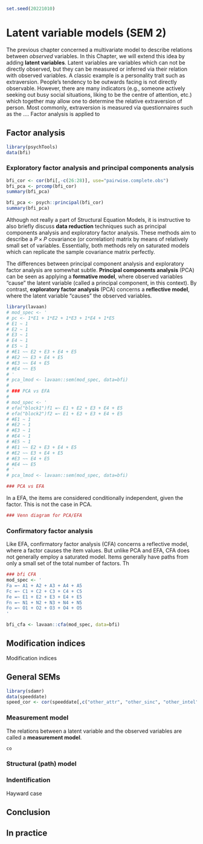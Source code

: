 ```r
set.seed(20221010)
```

# Latent variable models (SEM 2) {#ch-SEM-latent-variable-models}

The previous chapter concerned a multivariate model to describe relations between *observed* variables. In this Chapter, we will extend this idea by adding **latent variables**. Latent variables are variables which can not be directly observed, but they can be measured or inferred via their relation with observed variables. A classic example is a personality trait such as extraversion. People's tendency to be outwards facing is not directly observable. However, there are many indicators (e.g., someone actively seeking out busy social situations, liking to be the centre of attention, etc.) which together may allow one to determine the relative extraversion of person. Most commonly, extraversion is measured via questionnaires such as the .... Factor analysis is applied to 

## Factor analysis

```r
library(psychTools)
data(bfi)
```

### Exploratory factor analysis and principal components analysis

```r
bfi_cor <- cor(bfi[,-c(26:28)], use="pairwise.complete.obs")
bfi_pca <- prcomp(bfi_cor)
summary(bfi_pca)

bfi_pca <- psych::principal(bfi_cor)
summary(bfi_pca)
```

Although not really a part of Structural Equation Models, it is instructive to also briefly discuss **data reduction** techniques such as principal components analysis and exploratory factor analysis. These methods aim to describe a $P \times P$ covariance (or correlation) matrix by means of relatively small set of variables. Essentially, both methods rely on saturated models which can replicate the sample covariance matrix perfectly.

The differences between principal component analysis and exploratory factor analysis are somewhat subtle. **Principal components analysis** (PCA) can be seen as applying a **formative model**, where observed variables "cause" the latent variable (called a principal component, in this context). By contrast, **exploratory factor analysis** (PCA) concerns a **reflective model**, where the latent variable "causes" the observed variables.

```r
library(lavaan)
# mod_spec <- '
# pc <- 1*E1 + 1*E2 + 1*E3 + 1*E4 + 1*E5
# E1 ~ 1
# E2 ~ 1
# E3 ~ 1
# E4 ~ 1
# E5 ~ 1
# #E1 ~~ E2 + E3 + E4 + E5
# #E2 ~~ E3 + E4 + E5
# #E3 ~~ E4 + E5
# #E4 ~~ E5
# '
# pca_lmod <- lavaan::sem(mod_spec, data=bfi)
# 
# ### PCA vs EFA
# 
# mod_spec <- '
# efa("block1")f1 =~ E1 + E2 + E3 + E4 + E5
# efa("block2")f2 =~ E1 + E2 + E3 + E4 + E5
# #E1 ~ 1
# #E2 ~ 1
# #E3 ~ 1
# #E4 ~ 1
# #E5 ~ 1
# #E1 ~~ E2 + E3 + E4 + E5
# #E2 ~~ E3 + E4 + E5
# #E3 ~~ E4 + E5
# #E4 ~~ E5
# '
# pca_lmod <- lavaan::sem(mod_spec, data=bfi)

### PCA vs EFA
```

In a EFA, the items are considered conditionally independent, given the factor. This is not the case in PCA.

```r
### Venn diagram for PCA/EFA
```

### Confirmatory factor analysis

Like EFA, confirmatory factor analysis (CFA) concerns a reflective model, where a factor causes the item values. But unlike PCA and EFA, CFA does not generally employ a saturated model. Items generally have paths from only a small set of the total number of factors. Th

```r
### bfi CFA
mod_spec <- '
Fa =~ A1 + A2 + A3 + A4 + A5 
Fc =~ C1 + C2 + C3 + C4 + C5
Fe =~ E1 + E2 + E3 + E4 + E5
Fn =~ N1 + N2 + N3 + N4 + N5
Fo =~ O1 + O2 + O3 + O4 + O5
'

bfi_cfa <- lavaan::cfa(mod_spec, data=bfi)
```

## Modification indices

Modification indices 

## General SEMs

```r
library(sdamr)
data(speeddate)
speed_cor <- cor(speeddate[,c("other_attr", "other_sinc", "other_intel", "other_fun", "other_amb")], use="pairwise.complete.obs")

```

### Measurement model

The relations between a latent variable and the observed variables are called a **measurement model**.

```r
co
```

### Structural (path) model

### Indentification

Hayward case

## Conclusion



<!-- use PoliticalDemocracy data from lavaan. Code from https://www.lavaan.ugent.be/tutorial/sem.html -->

<!-- ## Multi-group SEM -->

## In practice